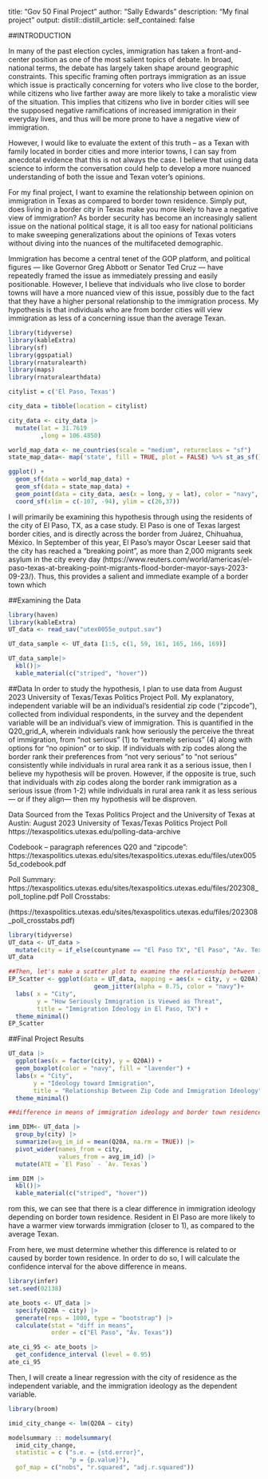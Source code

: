 title: "Gov 50 Final Project"
author: "Sally Edwards"
description: "My final project"
output:
  distill::distill_article:
    self_contained: false
    
##INTRODUCTION

In many of the past election cycles, immigration has taken a front-and-center position as one of the most salient topics of debate.  In broad, national terms, the debate has largely taken shape around geographic constraints.  This specific framing often portrays immigration as an issue which issue is practically concerning for voters who live close to the border, while citizens who live farther away are more likely to take a moralistic view of the situation. This implies that citizens who live in border cities will see the supposed negative ramifications of increased immigration in their everyday lives, and thus will be more prone to have a negative view of immigration. 

However, I would like to evaluate the extent of this truth -- as a Texan with family located in border cities and more interior towns, I can say from anecdotal evidence that this is not always the case. I believe that using data science to inform the conversation could help to develop a more nuanced understanding of both the issue and Texan voter's opinions. 

For my final project, I want to examine the relationship between opinion on immigration in Texas as compared to border town residence.  Simply put, does living in a border city in Texas make you more likely to have a negative view of immigration?  As border security has become an increasingly salient issue on the national political stage, it is all too easy for national politicians to make sweeping generalizations about the opinions of Texas voters without diving into the nuances of the multifaceted demographic. 

Immigration has become a central tenet of the GOP platform, and political figures — like Governor Greg Abbott or Senator Ted Cruz — have repeatedly framed the issue as immediately pressing and easily positionable.  However, I believe that individuals who live close to border towns will have a more nuanced view of this issue, possibly due to the fact that they have a higher personal relationship to the immigration process. My hypothesis is that individuals who are from border cities will view immigration as less of a concerning issue than the average Texan.


```r
library(tidyverse)
library(kableExtra)
library(sf)
library(ggspatial)
library(rnaturalearth)
library(maps)
library(rnaturalearthdata)

```

```r
citylist = c('El Paso, Texas')

city_data = tibble(location = citylist)

city_data <- city_data |>
  mutate(lat = 31.7619
         ,long = 106.4850) 

world_map_data <- ne_countries(scale = "medium", returnclass = "sf")
state_map_data<- map('state', fill = TRUE, plot = FALSE) %>% st_as_sf()

ggplot() +
  geom_sf(data = world_map_data) +
  geom_sf(data = state_map_data) +
  geom_point(data = city_data, aes(x = long, y = lat), color = "navy", fill = "lavender" , pch=21, size=5, alpha=I(0.7))+
  coord_sf(xlim = c(-107, -94), ylim = c(26,37))
```

I will primarily be examining this hypothesis through using the residents of the city of El Paso, TX, as a case study.  El Paso is one of Texas largest border cities, and is directly across the border from Juárez, Chihuahua, México.  In September of this year, El Paso's mayor Oscar Leeser said that the city has reached a "breaking point", as more than 2,000 migrants seek asylum in the city every day (https://www.reuters.com/world/americas/el-paso-texas-at-breaking-point-migrants-flood-border-mayor-says-2023-09-23/).  Thus, this provides a salient and immediate example of a border town which 

##Examining the Data
```r
library(haven)
library(kableExtra)
UT_data <- read_sav("utex0055e_output.sav")

UT_data_sample <- UT_data [1:5, c(1, 59, 161, 165, 166, 169)]

UT_data_sample|>
  kbl()|>
  kable_material(c("striped", "hover"))
```


##Data
In order to study the hypothesis, I plan to use data from August 2023 University of Texas/Texas Politics Project Poll.  My explanatory, independent variable will be an individual’s residential zip code (“zipcode”), collected from individual respondents, in the survey and the dependent variable will be an individual’s view of immigration.  This is quantified in the Q20_grid_A, wherein individuals rank how seriously the perceive the threat of immigration, from “not serious” (1) to "extremely serious" (4) along with options for “no opinion” or to skip.  If individuals with zip codes along the border rank their preferences from “not very serious” to “not serious” consistently while individuals in rural area rank it as a serious issue, then I believe my hypothesis will be proven.  However, if the opposite is true, such that individuals with zip codes along the border rank immigration as a serious issue (from 1-2) while individuals in rural area rank it as less serious — or if they align— then my hypothesis will be disproven.

Data Sourced from the Texas Politics Project and the University of Texas at Austin: August 2023 University of Texas/Texas Politics Project Poll https://texaspolitics.utexas.edu/polling-data-archive

Codebook -- paragraph references Q20 and “zipcode":
https://texaspolitics.utexas.edu/sites/texaspolitics.utexas.edu/files/utex0055d_codebook.pdf

Poll Summary: 
https://texaspolitics.utexas.edu/sites/texaspolitics.utexas.edu/files/202308_poll_topline.pdf
Poll Crosstabs:

(https://texaspolitics.utexas.edu/sites/texaspolitics.utexas.edu/files/202308_poll_crosstabs.pdf)

```r
library(tidyverse)
UT_data <- UT_data >
  mutate(city = if_else(countyname == "El Paso TX", "El Paso", "Av. Texas"))
UT_data

##Then, let's make a scatter plot to examine the relationship between immigration ideology and border town residence. 
EP_Scatter <- ggplot(data = UT_data, mapping = aes(x = city, y = Q20A)) +
                        geom_jitter(alpha = 0.75, color = "navy")+
  labs( x = "City",
        y = "How Seriously Immigration is Viewed as Threat",
        title = "Immigration Ideology in El Paso, TX") +
  theme_minimal()
EP_Scatter
```

##Final Project Results 

```r
UT_data |>
  ggplot(aes(x = factor(city), y = Q20A)) +
  geom_boxplot(color = "navy", fill = "lavender") + 
  labs(x = "City",
       y = "Ideology toward Immigration", 
       title = "Relationship Between Zip Code and Immigration Ideology")+ 
  theme_minimal()
```

```r
##difference in means of immigration ideology and border town residence 

imm_DIM<- UT_data |>
  group_by(city) |>
  summarize(avg_im_id = mean(Q20A, na.rm = TRUE)) |>
  pivot_wider(names_from = city, 
              values_from = avg_im_id) |>
  mutate(ATE = `El Paso` - `Av. Texas`) 

imm_DIM |>
  kbl()|>
  kable_material(c("striped", "hover"))
```

rom this, we can see that there is a clear difference in immigration ideology depending on border town residence.  Resident in El Paso are more likely to have a warmer view torwards immigration (closer to 1), as compared to the average Texan. 

From here, we must determine whether this difference is related to or caused by border town residence.  In order to do so, I will calculate the confidence interval for the above difference in means. 
```r
library(infer)
set.seed(02138)

ate_boots <- UT_data |>
  specify(Q20A ~ city) |>
  generate(reps = 1000, type = "bootstrap") |>
  calculate(stat = "diff in means", 
            order = c("El Paso", "Av. Texas"))

ate_ci_95 <- ate_boots |>
  get_confidence_interval (level = 0.95)
ate_ci_95
```
Then, I will create a linear regression with the city of residence as the independent variable, and the immigration ideology as the dependent variable. 

```r
library(broom) 

imid_city_change <- lm(Q20A ~ city)

modelsummary :: modelsummary(
  imid_city_change, 
  statistic = c ("s.e. = {std.error}",
                 "p = {p.value}"),
  gof_map = c("nobs", "r.squared", "adj.r.squared"))
```